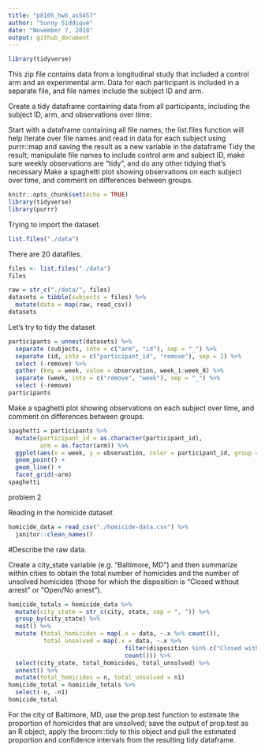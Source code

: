 ```yaml
---
title: "p8105_hw5_as5457"
author: "Sunny Siddique"
date: "November 7, 2018"
output: github_document
---
```


```r
library(tidyverse)
```

This zip file contains data from a longitudinal study that included a control arm and an experimental arm. Data for each participant is included in a separate file, and file names include the subject ID and arm.

Create a tidy dataframe containing data from all participants, including the subject ID, arm, and observations over time:

Start with a dataframe containing all file names; the list.files function will help
Iterate over file names and read in data for each subject using purrr::map and saving the result as a new variable in the dataframe
Tidy the result; manipulate file names to include control arm and subject ID, make sure weekly observations are “tidy”, and do any other tidying that’s necessary
Make a spaghetti plot showing observations on each subject over time, and comment on differences between groups.


```r
knitr::opts_chunk$set(echo = TRUE)
library(tidyverse)
library(purrr)
```

Trying to import the dataset.
```r
list.files("./data")
```

There are 20 datafiles. 

```r
files <- list.files("./data")
files
```

```r
raw = str_c("./data/", files)
datasets = tibble(subjects = files) %>% 
  mutate(data = map(raw, read_csv))
datasets
```

Let's try to tidy the dataset
```r
participants = unnest(datasets) %>% 
  separate (subjects, into = c("arm", "id"), sep = "_") %>% 
  separate (id, into = c("participant_id", "remove"), sep = 2) %>% 
  select (-remove) %>% 
  gather (key = week, value = observation, week_1:week_8) %>% 
  separate (week, into = c("remove", "week"), sep = "_") %>% 
  select (-remove)
participants
```

Make a spaghetti plot showing observations on each subject over time, and comment on differences between groups.

```r
spaghetti = participants %>% 
  mutate(participant_id = as.character(participant_id),
         arm = as.factor(arm)) %>% 
  ggplot(aes(x = week, y = observation, color = participant_id, group = participant_id)) +
  geom_point() + 
  geom_line() +
  facet_grid(~arm)
spaghetti
```

problem 2

Reading in the homicide dataset

```r
homicide_data = read_csv("./homicide-data.csv") %>% 
  janitor::clean_names()
```

#Describe the raw data. 

Create a city_state variable (e.g. “Baltimore, MD”) and then summarize within cities to obtain the total number of homicides and the number of unsolved homicides (those for which the disposition is “Closed without arrest” or “Open/No arrest”).

```r
homicide_totals = homicide_data %>% 
  mutate(city_state = str_c(city, state, sep = ", ")) %>% 
  group_by(city_state) %>% 
  nest() %>% 
  mutate (total_homicides = map(.x = data, ~.x %>% count()),
          total_unsolved = map(.x = data, ~.x %>% 
                                 filter(disposition %in% c("Closed without arrest","Open/No arrest")) %>% 
                                 count())) %>% 
  select(city_state, total_homicides, total_unsolved) %>% 
  unnest() %>% 
  mutate(total_homicides = n, total_unsolved = n1)
homicide_total = homicide_totals %>% 
  select(-n, -n1)
homicide_total
```

For the city of Baltimore, MD, use the prop.test function to estimate the proportion of homicides that are unsolved; save the output of prop.test as an R object, apply the broom::tidy to this object and pull the estimated proportion and confidence intervals from the resulting tidy dataframe.








